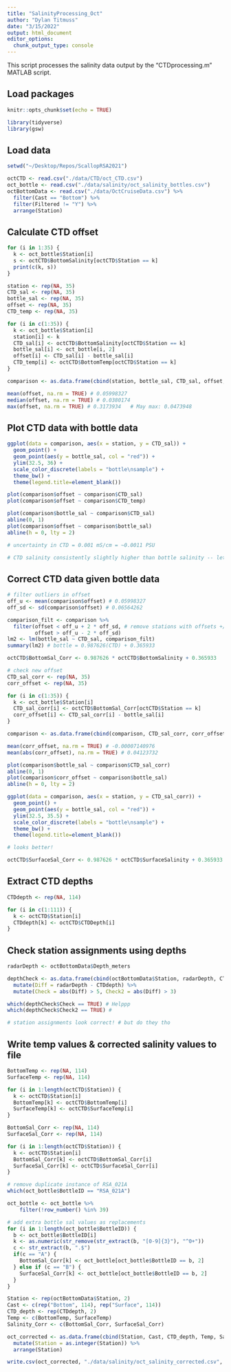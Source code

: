 ```yaml
---
title: "SalinityProcessing_Oct"
author: "Dylan Titmuss"
date: "3/15/2022"
output: html_document
editor_options: 
  chunk_output_type: console
---
```


This script processes the salinity data output by the "CTDprocessing.m" MATLAB script.

## Load packages
```r
knitr::opts_chunk$set(echo = TRUE)

library(tidyverse)
library(gsw)
```

## Load data
```r
setwd("~/Desktop/Repos/ScallopRSA2021")

octCTD <- read.csv("./data/CTD/oct_CTD.csv")
oct_bottle <- read.csv("./data/salinity/oct_salinity_bottles.csv")
octBottomData <- read.csv("./data/OctCruiseData.csv") %>%
  filter(Cast == "Bottom") %>%
  filter(Filtered != "Y") %>%
  arrange(Station)
```

## Calculate CTD offset
```r
for (i in 1:35) {
  k <- oct_bottle$Station[i]
  s <- octCTD$BottomSalinity[octCTD$Station == k]
  print(c(k, s))
}

station <- rep(NA, 35)
CTD_sal <- rep(NA, 35)
bottle_sal <- rep(NA, 35)
offset <- rep(NA, 35)
CTD_temp <- rep(NA, 35)

for (i in c(1:35)) {
  k <- oct_bottle$Station[i]
  station[i] <- k
  CTD_sal[i] <- octCTD$BottomSalinity[octCTD$Station == k]
  bottle_sal[i] <- oct_bottle[i, 2]
  offset[i] <- CTD_sal[i] - bottle_sal[i]
  CTD_temp[i] <- octCTD$BottomTemp[octCTD$Station == k]
}

comparison <- as.data.frame(cbind(station, bottle_sal, CTD_sal, offset, CTD_temp))

mean(offset, na.rm = TRUE) # 0.05998327
median(offset, na.rm = TRUE) # 0.0380174
max(offset, na.rm = TRUE) # 0.3173934   # May max: 0.0473948
```

## Plot CTD data with bottle data
```r
ggplot(data = comparison, aes(x = station, y = CTD_sal)) +
  geom_point() +
  geom_point(aes(y = bottle_sal, col = "red")) +
  ylim(32.5, 36) +
  scale_color_discrete(labels = "bottle\nsample") +
  theme_bw() +
  theme(legend.title=element_blank())

plot(comparison$offset ~ comparison$CTD_sal)
plot(comparison$offset ~ comparison$CTD_temp)

plot(comparison$bottle_sal ~ comparison$CTD_sal)
abline(0, 1)
plot(comparison$offset ~ comparison$bottle_sal)
abline(h = 0, lty = 2)

# uncertainty in CTD = 0.001 mS/cm = ~0.0011 PSU

# CTD salinity consistently slightly higher than bottle salinity -- let's do a correction
```

## Correct CTD data given bottle data
```r
# filter outliers in offset
off_u <- mean(comparison$offset) # 0.05998327
off_sd <- sd(comparison$offset) # 0.06564262

comparison_filt <- comparison %>%
  filter(offset < off_u + 2 * off_sd, # remove stations with offsets +/- 2 sd from mean
         offset > off_u - 2 * off_sd) 
lm2 <- lm(bottle_sal ~ CTD_sal, comparison_filt)
summary(lm2) # bottle = 0.987626(CTD) + 0.365933

octCTD$BottomSal_Corr <- 0.987626 * octCTD$BottomSalinity + 0.365933

# check new offset
CTD_sal_corr <- rep(NA, 35)
corr_offset <- rep(NA, 35)

for (i in c(1:35)) {
  k <- oct_bottle$Station[i]
  CTD_sal_corr[i] <- octCTD$BottomSal_Corr[octCTD$Station == k]
  corr_offset[i] <- CTD_sal_corr[i] - bottle_sal[i]
}

comparison <- as.data.frame(cbind(comparison, CTD_sal_corr, corr_offset))

mean(corr_offset, na.rm = TRUE) # -0.00007140976
mean(abs(corr_offset), na.rm = TRUE) # 0.04123732

plot(comparison$bottle_sal ~ comparison$CTD_sal_corr)
abline(0, 1)
plot(comparison$corr_offset ~ comparison$bottle_sal)
abline(h = 0, lty = 2)

ggplot(data = comparison, aes(x = station, y = CTD_sal_corr)) +
  geom_point() +
  geom_point(aes(y = bottle_sal, col = "red")) +
  ylim(32.5, 35.5) +
  scale_color_discrete(labels = "bottle\nsample") +
  theme_bw() +
  theme(legend.title=element_blank())

# looks better!

octCTD$SurfaceSal_Corr <- 0.987626 * octCTD$SurfaceSalinity + 0.365933
```

## Extract CTD depths
```r
CTDdepth <- rep(NA, 114)

for (i in c(1:111)) {
  k <- octCTD$Station[i]
  CTDdepth[k] <- octCTD$CTDDepth[i]
}
```

## Check station assignments using depths
```r
radarDepth <- octBottomData$Depth_meters

depthCheck <- as.data.frame(cbind(octBottomData$Station, radarDepth, CTDdepth)) %>%
  mutate(Diff = radarDepth - CTDdepth) %>%
  mutate(Check = abs(Diff) > 5, Check2 = abs(Diff) > 3)

which(depthCheck$Check == TRUE) # Helppp
which(depthCheck$Check2 == TRUE) # 

# station assignments look correct! # but do they tho
```

## Write temp values & corrected salinity values to file
```r
BottomTemp <- rep(NA, 114)
SurfaceTemp <- rep(NA, 114)

for (i in 1:length(octCTD$Station)) {
  k <- octCTD$Station[i]
  BottomTemp[k] <- octCTD$BottomTemp[i]
  SurfaceTemp[k] <- octCTD$SurfaceTemp[i]
}

BottomSal_Corr <- rep(NA, 114)
SurfaceSal_Corr <- rep(NA, 114)

for (i in 1:length(octCTD$Station)) {
  k <- octCTD$Station[i]
  BottomSal_Corr[k] <- octCTD$BottomSal_Corr[i]
  SurfaceSal_Corr[k] <- octCTD$SurfaceSal_Corr[i]
}

# remove duplicate instance of RSA_021A
which(oct_bottle$BottleID == "RSA_021A")

oct_bottle <- oct_bottle %>%
    filter(!row_number() %in% 39)

# add extra bottle sal values as replacements
for (i in 1:length(oct_bottle$BottleID)) {
  b <- oct_bottle$BottleID[i]
  k <- as.numeric(str_remove(str_extract(b, "[0-9]{3}"), "^0+"))
  c <- str_extract(b, ".$")
  if(c == "A") {
    BottomSal_Corr[k] <- oct_bottle[oct_bottle$BottleID == b, 2]
  } else if (c == "B") {
    SurfaceSal_Corr[k] <- oct_bottle[oct_bottle$BottleID == b, 2]
  }
}

Station <- rep(octBottomData$Station, 2)
Cast <- c(rep("Bottom", 114), rep("Surface", 114))
CTD_depth <- rep(CTDdepth, 2)
Temp <- c(BottomTemp, SurfaceTemp)
Salinity_Corr <- c(BottomSal_Corr, SurfaceSal_Corr)

oct_corrected <- as.data.frame(cbind(Station, Cast, CTD_depth, Temp, Salinity_Corr)) %>%
  mutate(Station = as.integer(Station)) %>%
  arrange(Station)

write.csv(oct_corrected, "./data/salinity/oct_salinity_corrected.csv", row.names = FALSE)
```
